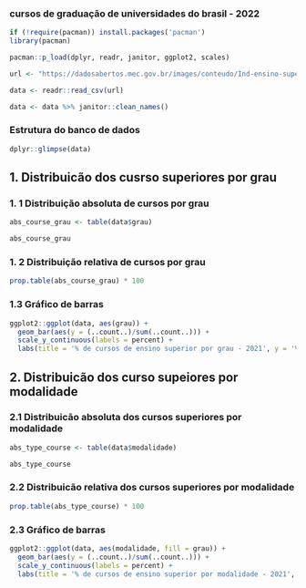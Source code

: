 ### cursos de graduação de universidades do brasil - 2022

```r
if (!require(pacman)) install.packages('pacman')
library(pacman)

pacman::p_load(dplyr, readr, janitor, ggplot2, scales)
```

```r
url <- "https://dadosabertos.mec.gov.br/images/conteudo/Ind-ensino-superior/2022//PDA_Dados_Cursos_Graduacao_Brasil.csv"

data <- readr::read_csv(url)

data <- data %>% janitor::clean_names()
```

### Estrutura do banco de dados

```r
dplyr::glimpse(data)
```

## 1. Distribuicão dos cusrso superiores por grau

### 1. 1 Distribuição absoluta de cursos por grau

```r
abs_course_grau <- table(data$grau)

abs_course_grau
```

### 1. 2 Distribuição relativa de cursos por grau

```r
prop.table(abs_course_grau) * 100 
```

### 1.3 Gráfico de barras

```r
ggplot2::ggplot(data, aes(grau)) + 
  geom_bar(aes(y = (..count..)/sum(..count..))) +
  scale_y_continuous(labels = percent) +
  labs(title = '% de cursos de ensino superior por grau - 2021', y = '% de cursos')
```

## 2. Distribuicão dos curso supeiores por modalidade

### 2.1 Distribuicão absoluta dos cursos superiores por modalidade

```r
abs_type_course <- table(data$modalidade)

abs_type_course
```

### 2.2 Distribuicão relativa dos cursos superiores por modalidade

```r
prop.table(abs_type_course) * 100
```

### 2.3 Gráfico de barras

```r
ggplot2::ggplot(data, aes(modalidade, fill = grau)) + 
  geom_bar(aes(y = (..count..)/sum(..count..))) +
  scale_y_continuous(labels = percent) +
  labs(title = '% de cursos de ensino superior por modalidade - 2021', y = '% de cursos')
```
